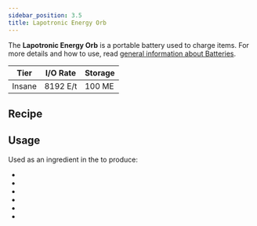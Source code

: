 ```yaml
---
sidebar_position: 3.5
title: Lapotronic Energy Orb
---
```


<ItemImage
  file="lapotronic_energy_orb"
  alt="Lapotronic Energy Orb"
  size="200"
/>

The **Lapotronic Energy Orb** is a portable battery used to charge items. For more details and how to use, read [general information about Batteries](/docs/items/battery).

| Tier   | I/O Rate | Storage |
| ------ | -------- | ------- |
| Insane | 8192 E/t | 100 ME  |

## Recipe

<CraftingTable recipe="input techreborn:lapotron_crystal techreborn:lapotron_crystal techreborn:lapotron_crystal input techreborn:lapotron_crystal techreborn:iridium_alloy_plate techreborn:lapotron_crystal input techreborn:lapotron_crystal techreborn:lapotron_crystal techreborn:lapotron_crystal output techreborn:lapotronic_energy_orb" />

## Usage

Used as an ingredient in the <McItem slug="minecraft:crafting_table"/> to produce:

- <McItem slug="techreborn:cloaking_device"/>
- <McItem slug="techreborn:lapotronic_orbpack"/>
- <McItem slug="techreborn:AESU"/>
- <McItem slug="techreborn:charge_o_mat"/>
- <McItem slug="techreborn:dragon_egg_energy_siphon"/>
- <McItem slug="techreborn:matter_fabricator"/>
